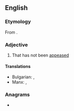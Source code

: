 ==English==

===Etymology===
From {{af|en|un-|appeased}}.

===Adjective===
{{en-adj}}

# That has not been [[appease]]d

====Translations====
{{trans-top|that has not been appeased}}
* Bulgarian: {{t+|bg|незадоволен}}, {{t+|bg|неудовлетворен}}
* Manx: {{t|gv|neuveeinit}}, {{t|gv|neuveiyghit}} {{qualifier|of hatred}}
{{trans-mid}}
{{trans-bottom}}

===Anagrams===
* {{anagrams|en|a=aadeenppsu|suppedanea}}